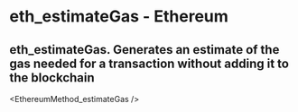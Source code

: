 # eth_estimateGas - Ethereum

## eth_estimateGas. Generates an estimate of the gas needed for a transaction without adding it to the blockchain


<EthereumMethod_estimateGas />
